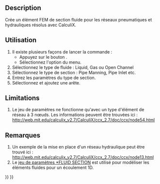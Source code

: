 <languages/>

{{Docnav/fr
|[[FEM_ElementGeometry2D/fr|Épaisseur d'un élément 2D]]
|[[FEM_ConstraintElectrostaticPotential/fr|Potentiel électrostatique]]
|[[FEM_Workbench/fr|Atelier FEM]]
|IconL=FEM_ElementGeometry2D.svg
|IconR=FEM_ConstraintElectrostaticPotential.svg
|IconC=Workbench_FEM.svg
}}

{{GuiCommandContainer
|
{{GuiCommand/fr
|Name=FEM ElementFluid1D
|Name/fr=FEM Section fluide 1D
|MenuLocation=Modèle → Géométrie de l'élement → Section de fluide pour un écoulement 1D
|Workbenches=[[FEM_Workbench/fr|FEM]]
|SeeAlso=[[FEM_tutorial/fr|FEM Tutoriel]]
}}
{{GuiCommandFemInfo/fr
|Solvers=CalculiX
}}
}}

==Description==

Crée un élément FEM de section fluide pour les réseaux pneumatiques et hydrauliques résolus avec CalculiX.

<span id="Usage"></span>
==Utilisation==

<div class="mw-translate-fuzzy">
# Il existe plusieurs façons de lancer la commande :
#* Appuyez sur le bouton {{Button|[[Image:FEM_ElementFluid1D.svg|16px]] [[FEM_ElementFluid1D/fr|Section de fluide pour un écoulement 1D]]}}.
#* Sélectionnez l'option {{MenuCommand|Modèle → Géométrie de l'élement → [[Image:FEM_ElementFluid1D.svg|16px]] Section de fluide pour un écoulement 1D}} du menu.
# Sélectionnez le type de fluide : Liquid, Gas ou Open Channel
# Sélectionnez le type de section : Pipe Manning, Pipe Inlet etc.
# Entrez les paramètres du type de section.
# Sélectionnez et ajoutez une arête.
</div>

==Limitations==

# Le jeu de paramètres ne fonctionne qu'avec un type d'élément de réseau à 3 nœuds. Les informations peuvent être trouvées ici : http://web.mit.edu/calculix_v2.7/CalculiX/ccx_2.7/doc/ccx/node54.html

<span id="Notes"></span>
==Remarques==

# Un exemple de la mise en place d'un réseau hydraulique peut être trouvé ici : http://web.mit.edu/calculix_v2.7/CalculiX/ccx_2.7/doc/ccx/node13.html
# Le [http://web.mit.edu/calculix_v2.7/CalculiX/ccx_2.7/doc/ccx/node205.html jeu de paramètres *FLUID SECTION] est utilisé pour modéliser les éléments fluides pour un écoulement 1D.


{{Docnav/fr
|[[FEM_ElementGeometry2D/fr|Épaisseur d'un élément 2D]]
|[[FEM_ConstraintElectrostaticPotential/fr|Potentiel électrostatique]]
|[[FEM_Workbench/fr|Atelier FEM]]
|IconL=FEM_ElementGeometry2D.svg
|IconR=FEM_ConstraintElectrostaticPotential.svg
|IconC=Workbench_FEM.svg
}}

{{FEM Tools navi{{#translation:}}}}
{{Userdocnavi{{#translation:}}}}
{{clear}}